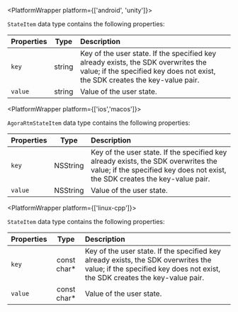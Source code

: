 <PlatformWrapper platform={['android', 'unity']}>

`StateItem` data type contains the following properties:

| Properties | Type | Description |
| :------------------ | :--------------------: | :------------------------------------- |
| `key` | string | Key of the user state. If the specified key already exists, the SDK overwrites the value; if the specified key does not exist, the SDK creates the key-value pair. |
| `value` | string | Value of the user state. |

</PlatformWrapper>

<PlatformWrapper platform={['ios','macos']}>

`AgoraRtmStateItem` data type contains the following properties:

| Properties | Type | Description |
| :------------------ | :--------------------: | :------------------------------------- |
| `key` | NSString | Key of the user state. If the specified key already exists, the SDK overwrites the value; if the specified key does not exist, the SDK creates the key-value pair. |
| `value` | NSString | Value of the user state. |

</PlatformWrapper>

<PlatformWrapper platform={['linux-cpp']}>

`StateItem` data type contains the following properties:

| Properties | Type | Description |
| :------------------ | :--------------------: | :------------------------------------- |
| `key`         |         const char*        | Key of the user state. If the specified key already exists, the SDK overwrites the value; if the specified key does not exist, the SDK creates the key-value pair.     |
| `value` | const char* | Value of the user state. |

</PlatformWrapper>